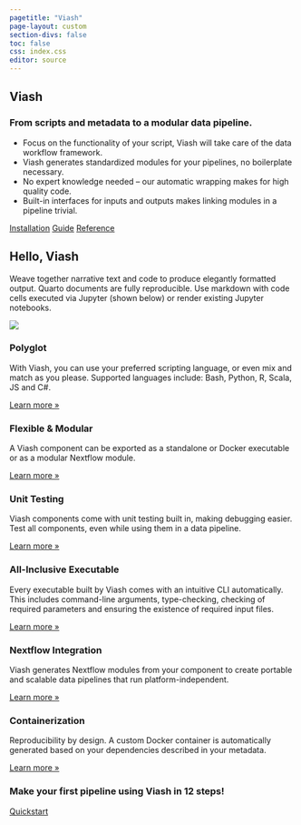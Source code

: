 ```yaml
---
pagetitle: "Viash"
page-layout: custom
section-divs: false
toc: false
css: index.css
editor: source
---
```


::: {.hero-banner}

::: {.hero-image .hero-image-left}
<!-- ![](images/hero_left.png) -->
:::

::: {.content-block}

# Viash

### From scripts and metadata to a modular data pipeline.

- Focus on the functionality of your script, Viash will take care of the data workflow framework. 
- Viash generates standardized modules for your pipelines, no boilerplate necessary.
- No expert knowledge needed -- our automatic wrapping makes for high quality code.
- Built-in interfaces for inputs and outputs makes linking modules in a pipeline trivial.

::: {.hero-buttons}
[Installation](documentation/installation/){.btn-action .btn .btn-info .btn-lg role="button"}
[Guide](documentation/guide/){.btn-action .btn .btn-info .btn-lg role="button"}
[Reference](documentation/reference/){.btn-action .btn .btn-info .btn-lg role="button"}
::: 

:::

::: {.hero-image .hero-image-right}
<!-- ![](images/hero_right.png) -->
:::

:::


::: {.hello-quarto .alt-background}
::: {.content-block}

::: {.hello-quarto-banner}
# Hello, Viash 
:::

Weave together narrative text and code to produce elegantly formatted output. Quarto documents are fully reproducible. Use markdown with code cells executed via Jupyter (shown below) or render existing Jupyter notebooks.

![](images/ViashIllustration.png){.center-image}

:::
:::

::: {.content-block}
::: {.features}

::: {.feature}
### Polyglot
With Viash, you can use your preferred scripting language, or even mix and match as you please. Supported languages include: Bash, Python, R, Scala, JS and C#.

::: {.learn-more}
[Learn more »](documentation/guide/component/languages.qmd)
:::
:::

::: {.feature}
### Flexible & Modular
A Viash component can be exported as a standalone or Docker executable or as a modular Nextflow module.

::: {.learn-more}
[Learn more »](documentation/guide/building-block/native-building-running.qmd)
:::
:::

::: {.feature}
### Unit Testing
Viash components come with unit testing built in, making debugging easier. Test all components, even while using them in a data pipeline.

::: {.learn-more}
[Learn more »](documentation/guide/component/unit-testing.qmd)
:::
:::

::: {.feature}
### All-Inclusive Executable
Every executable built by Viash comes with an intuitive CLI automatically. This includes command-line arguments, type-checking, checking of required parameters and ensuring the existence of required input files.

::: {.learn-more}
[Learn more »](/documentation/reference/config/functionality.html#arguments)
:::
:::

::: {.feature}
### Nextflow Integration
Viash generates Nextflow modules from your component to create portable and scalable data pipelines that run platform-independent.

::: {.learn-more}
[Learn more »](documentation/guide/building-block/nextflow/building-running.qmd)
:::
:::

::: {.feature}
### Containerization
Reproducibility by design. A custom Docker container is automatically generated based on your dependencies described in your metadata.

::: {.learn-more}
[Learn more »](documentation/guide/component/creation/docker.qmd)
:::
:::

:::
:::


::: {.get-started .alt-background}
::: {.content-block}

### Make your first pipeline using Viash in 12 steps!

[Quickstart](/documentation/quickstart/){.btn-action .btn .btn-info .btn-lg role="button"}

:::
:::

